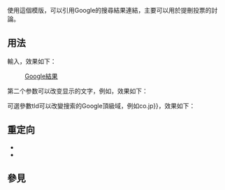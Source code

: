 <includeonly><!-- 在這裡加入模板的保護標識 --></includeonly><noinclude>{{template doc page viewed directly}}</noinclude>
<!-- 在本行下編輯模板說明 -->
{{for|Google公司模板导航模板|Template:Google公司}}
使用這個模版，可以引用Google的搜尋結果連結，主要可以用於提刪投票的討論。

== 用法 ==
輸入{{tlx|google|維基百科}}，效果如下：
: [[google:維基百科|Google結果]]

第二个参数可以改变显示的文字，例如{{tlx|google|維基百科|Google搜索维基百科的结果}}，效果如下：
: {{google|維基百科|Google搜索维基百科的结果}}

可選參數tld可以改變搜索的Google頂級域，例如{{tlx|google|維基百科|日本Google搜索维基百科的结果|tld{{=}}co.jp}}，效果如下：
: {{google|維基百科|日本Google搜索维基百科的结果|tld=co.jp}}

==重定向==
*{{tlx|GOOGLE}}
*{{tlx|谷歌}}

== 參見 ==
{{google templates}}
<includeonly>
<!-- 本行下加入模板的分類 -->
[[Category:Google搜索模板|{{PAGENAME}}]]
</includeonly>